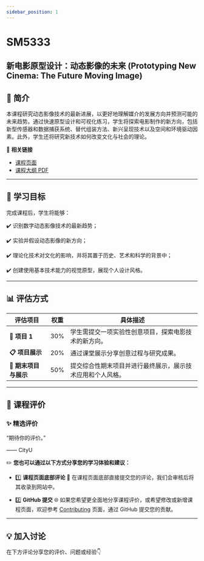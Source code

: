 ```yaml
---
sidebar_position: 1
---
```


# SM5333
## 新电影原型设计：动态影像的未来 (Prototyping New Cinema: The Future Moving Image)

## **📘 简介**
本课程研究动态影像技术的最新进展，以更好地理解媒介的发展方向并预测可能的未来趋势。通过快速原型设计和可视化练习，学生将探索电影制作的新方向，包括新型传感器和数据捕获系统、替代组装方法、新兴呈现技术以及空间和环境驱动因素。此外，学生还将研究新技术如何改变文化与社会的理论。

🔗 **相关链接**
- [课程页面](https://www.cityu.edu.hk/catalogue/pg/202425/course/SM5333.htm)
- [课程大纲 PDF](https://www.cityu.edu.hk/catalogue/pg/202425/course/SM5333.pdf)

---

## **🎯 学习目标**

完成课程后，学生将能够：

✔️ 识别数字动态影像技术的最新趋势；

✔️ 实验并假设动态影像的新方向；

✔️ 理论化技术对文化的影响，并将其置于历史、艺术和科学的背景中；

✔️ 创建使用基本技术能力的视觉原型，展现个人设计风格。

---

## **📊 评估方式**

| **评估项目**          | **权重** | **具体描述**                                                                                       |
|----------------------|---------|---------------------------------------------------------------------------------------------------|
| **📂 项目 1**        | 30%      | 学生需提交一项实验性创意项目，探索电影技术的新方向。                                                   |
| **📋 项目展示**       | 20%      | 通过课堂展示分享创意过程与研究成果。                                                                  |
| **📂 期末项目与展示**  | 50%      | 提交综合性期末项目并进行最终展示，展示技术应用和个人风格。                                               |

---

## **💬 课程评价**

### ✨ **精选评价**
<div className={commentStyles.commentBox}>
    <p className={commentStyles.commentText}>
        “期待你的评价。”
    </p>
    <p className={commentStyles.commentAuthor}>—— CityU</p>
</div>

✏️ **您也可以通过以下方式分享您的学习体验和建议：**

- 1️⃣ **课程页面底部评论**
💬 在课程页面底部直接提交您的评论，我们会审核后将其收录到网站中。

- 2️⃣ **GitHub 提交**
🌐 如果您希望更全面地分享课程评价，或希望修改或新增课程页面，欢迎参考 [Contributing](https://penjc.github.io/CityU/contributing) 页面，通过 GitHub 提交您的贡献。

---

## **💡 加入讨论**

在下方评论分享您的评价、问题或经验👇
<Utterances />